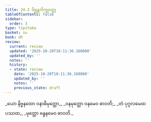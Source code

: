 ```yaml
---
title: 24.3 ဝိဗ္ဘန္တဘိက္ခုဝတ္ထု
tableOfContents: false
sidebar:
  order: 3
type: tipitaka
basket: su
book: dh
review:
  current: review
  updated: '2025-10-20T18:11:36.160080'
  updated_by: ''
  notes: ''
  history:
  - state: review
    date: '2025-10-20T18:11:36.160080'
    updated_by: ''
    notes: ''
    previous_state: draft
---
```



<DynamicBreadcrumb />


<ReviewStatus review={frontmatter.review} showDetails={true} />

<HypothesisAnnotation frontmatter={frontmatter} />

<Division number="344" book="dh" e="ch" v="18" p="62">

<Paragraph number="370" type="verses" book="dh">
_ယော နိဗ္ဗနထော ဝနာဓိမုတ္တော,_  
_ဝနမုတ္တော ဝနမေဝ ဓာဝတိ;_  
_တံ ပုဂ္ဂလမေထ ပဿထ,_  
_မုတ္တော ဗန္ဓနမေဝ ဓာဝတိ._
</Paragraph>
</Division>